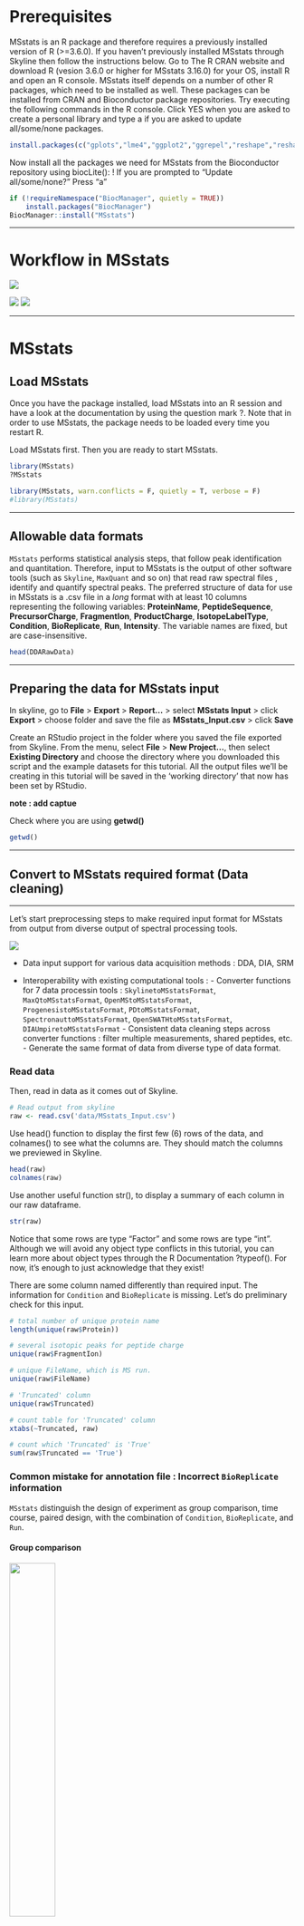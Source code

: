 # Prerequisites

MSstats is an R package and therefore requires a previously installed version of R (>=3.6.0). If you haven't previously installed MSstats through Skyline then follow the instructions below.
Go to The R CRAN website and download R (vesion 3.6.0 or higher for MSstats 3.16.0) for your OS, install R and open an R console. MSstats itself depends on a number of other R packages, which need to be installed as well. These packages can be installed from CRAN and Bioconductor package repositories. Try executing the following commands in the R console. Click YES when you are asked to create a personal library and type a if you are asked to update all/some/none packages.


```r
install.packages(c("gplots","lme4","ggplot2","ggrepel","reshape","reshape2", "data.table","Rcpp","survival","minpack.lm"))
```

Now install all the packages we need for MSstats from the Bioconductor repository using biocLite(): ! If you are prompted to "Update all/some/none?" Press "a"

```r
if (!requireNamespace("BiocManager", quietly = TRUE))
    install.packages("BiocManager")
BiocManager::install("MSstats")
```

***


# Workflow in MSstats

![](img/MSstats_intro1.png)

![](img/MSstats_intro2.png)
![](img/MSstats_intro3.png)

***
# MSstats

## Load MSstats

Once you have the package installed, load MSstats into an R session and have a look at the documentation by using the question mark ?. Note that in order to use MSstats, the package needs to be loaded every time you restart R.

Load MSstats first. Then you are ready to start MSstats. 

```r
library(MSstats)
?MSstats
```

```r
library(MSstats, warn.conflicts = F, quietly = T, verbose = F)
#library(MSstats)
```


***

## Allowable data formats

`MSstats` performs statistical analysis steps, that follow peak identification and quantitation. Therefore, input
to MSstats is the output of other software tools (such as `Skyline`, `MaxQuant` and so on) that read raw spectral files
, identify and quantify spectral peaks. The preferred structure of data for use in MSstats is a .csv file
in a *long* format with at least 10 columns representing the following variables: **ProteinName**, **PeptideSequence**, **PrecursorCharge**, **FragmentIon**, **ProductCharge**, **IsotopeLabelType**, **Condition**, **BioReplicate**, **Run**, **Intensity**. The variable names are fixed, but are case-insensitive.

```r
head(DDARawData)
```

***
## Preparing the data for MSstats input
In skyline, go to **File** > **Export** > **Report...** > select **MSstats Input** > click **Export** > choose folder and save the file as **MSstats_Input.csv** > click **Save**

Create an RStudio project in the folder where you saved the file exported from Skyline. From the menu, select **File** > **New Project...**, then select **Existing Directory** and choose the directory where you downloaded this script and the example datasets for this tutorial. All the output files we'll be creating in this tutorial will be saved in the 'working directory' that now has been set by RStudio.

**note : add captue**

Check where you are using **getwd()**

```r
getwd()

```

***

## Convert to MSstats required format (Data cleaning)

***
Let's start preprocessing steps to make required input format for MSstats from output from diverse output of spectral processing tools.

![](img/MSstats_intro4.png)

- Data input support for various data acquisition methods : DDA, DIA, SRM

- Interoperability with existing computational tools :
      - Converter functions for 7 data processin tools : 
      `SkylinetoMSstatsFormat`, `MaxQtoMSstatsFormat`, `OpenMStoMSstatsFormat`, `ProgenesistoMSstatsFormat`, `PDtoMSstatsFormat`, `SpectronauttoMSstatsFormat`, `OpenSWATHtoMSstatsFormat`, `DIAUmpiretoMSstatsFormat`
      - Consistent data cleaning steps across converter functions : filter multiple measurements, shared peptides, etc.
      - Generate the same format of data from diverse type of data format.


### Read data

Then, read in data as it comes out of Skyline. 

```r
# Read output from skyline 
raw <- read.csv('data/MSstats_Input.csv')
```

Use head() function to display the first few (6) rows of the data, and colnames() to see what the columns are. They should match the columns we previewed in Skyline.

```r
head(raw)
colnames(raw)
```

Use another useful function str(), to display a summary of each column in our raw dataframe.
```r
str(raw)
```

Notice that some rows are type "Factor" and some rows are type "int". Although we will avoid any object type conflicts in this tutorial, you can learn more about object types through the R Documentation ?typeof(). For now, it's enough to just acknowledge that they exist!


There are some column named differently than required input. The information for `Condition` and `BioReplicate` is missing. Let's do preliminary check for this input.

```r
# total number of unique protein name
length(unique(raw$Protein))

# several isotopic peaks for peptide charge
unique(raw$FragmentIon)

# unique FileName, which is MS run.
unique(raw$FileName)

# 'Truncated' column
unique(raw$Truncated)

# count table for 'Truncated' column
xtabs(~Truncated, raw)

# count which 'Truncated' is 'True'
sum(raw$Truncated == 'True')
```


### Common mistake for annotation file : Incorrect `BioReplicate` information

`MSstats` distinguish the design of experiment as group comparison, time course, paired design, with the combination of `Condition`, `BioReplicate`, and `Run`.


#### Group comparison 
![](img/expdesign_group.png){width=40%}

In a group comparison design, the conditions (e.g., disease states) are profiled across **non-overlapping sets of biological replicates (i.e., subjects)**. In this example there are 2 conditions, Disease and Control (in general the number of conditions can vary). There are 3 subjects (i.e., biological replicates) per condition (in general an equal number of replicates per condition is not required). Overall, in this example there are 2 × 3 = 6 mass spectrometry runs.

The most important is that 1) subject IDs for disease group are completely different thatn subject IDs for control group 2) `Run` is not order of spectral acquisition, but just unique MS run ID.

![](img/expdesign_group_tech.png)


In addition, if each subject has e technical replicate runs (in general technical replicates are not required, and their number per sample may vary). there are 2 × 3 × 3 = 18 mass spectrometry runs.

#### Time course

The important feature of a time course experimental design is that **a same subject (i.e., biological replicate) is repetitively measured across multiple time points**. In this example there are 3 time points, Time1, Time2, and Time3 (in general the number of times can vary). There are 3 subjects (i.e., biological replicates) measured across times (in general an equal number of times per replicate is not required). There are no technical replicates (in general the number of technical replicates per sample may vary). Overall, in this example there are 3 × 3 = 9 mass spectrometry runs.

![](img/expdesign_time.png){width=60%}

#### Paired design

Another frequently used experimental design is a *paired design*, where measurements from **multiple conditions (such as healthy biopsy and disease biopsy) are taken from a same subject**. The statistical model for this experimental design is the same as in the time course experiment, however the values in the columns of the input data may have a different appearence. In this example there are 3 subjects (in general the number of patients can vary). There are three  conditions per subject (in general the number of conditions per subject can exceed two). Overall, in this example there are $2  \times 3 = 6$ mass spectrometry runs. `BioReplicate` should indicate each individual ID.

![](img/expdesign_pair.png){width=60%}

### Preprocessing with `SkylinetoMSstatsFormat`

Now we'll adapt the column scheme of the dataset so that it fits MSstats input format. The SkylinetoMSstatsFormat() function helps pre-processing for making the Skyline export play nicely with MSstats functions. For example, it removes iRT peptides, renames some column name, and replaces truncated peak intensities with NA.


The input data for `MSstats` is required to contain variables of **ProteinName**, **PeptideSequence**, **PrecursorCharge**, **FragmentIon**, **ProductCharge**, **IsotopeLabelType**, **Condition**, **BioReplicate**, **Run**, **Intensity**. These variable names should be fixed. `MSstats` input from Skyline adapts the column scheme of the dataset so that it fits `MSstats` input format. However there are several extra column names and also some of them need to be changed.  `SkylinetoMSstatsFormat` function helps pre-processing for making right format of MSstats input from Skyline output. For example, it renames some column name, and replace truncated peak intensities with NA. Another important step is to handle isotopic peaks before using `dataProcess`. The output from Skyline for DDA experiment has several measurements of peak area from the monoisotopic, M+1 and M+2 peaks. To get a robust measure of peptide intensity, we can sum over isotopic peaks per peptide or use the highest peak. Here we take a summation per peptide ion.

Here is the summary of pre-processing steps in `SkylinetoMSstatsFormat` function (in orange box below).

![](img/MSstats_Skyline.png)


For further details, visit the help file using the following code.
```r
?SkylinetoMSstatsFormat
```


```r
# reformating and pre-processing for Skyline output.
raw_msstats <- SkylinetoMSstatsFormat(raw, filter_with_Qvalue = FALSE)
```

You may see a warning message telling you that "NAs introduced by coercion". This is okay! Let's check what changed in our processed dataframe using the str() command.

```r
str(raw_msstats)
```

Notice some columns were renamed, and also one column (previously "Area", now renamed "Intensity"), changed object type! Remember I said we would avoid type conflicts in this tutorial? It's enough just to acknowledge that this changed, but if you continue using R for your own data, you will likely run into object conflicts in the future and hopefully knowing this helps you troubleshoot!

### Preliminary check

So far, we've only looked at the processed dataframe raw_msstats at a high level. Let's pull out just one column from the dataframe, the ProteinName column, and ask R how many unique proteins are in our data.

```r
length(unique(raw_msstats$ProteinName)) 
sum(is.na(raw_msstats$Intensity)) 
sum(!is.na(raw_msstats$Intensity) & raw_msstats$Intensity==0)
```

You should have 48 levels listed, which is exactly what we expected from our Skyline document! Let's practice with one more, how many unique peptides are in our dataframe?

```r
unique(raw_msstats$PeptideSequence)
```
What else can you summarize about the dataframe?


***
## Data processing - Normalization and run summarization

Let's start processing steps. It includes log transformation of intensities, normalization and run-level summarization.

![](img/MSstats_dataprocess.png)


### Normalizing and summarizing data with dataProcess

To get started with this function, visit the help section of `dataProcess` first: 

```r
?dataProcess
```

`dataProcess` perform (1) normalization first. The default option for normalization is `equalizeMedians`. `equalizeMedians' fits for label-based SRM experiments, which we can use reference signals. There are three more options for normalization. Depending on the suitable assumption for your experiment, you can choose one of them.

Then, (2) run level summarization will be performed including missing value imputation by accerelated failure model and robust parameter estimation by TMP (Tukey's median polish).

Below show the default for all options in dataProcess except `censoredInt`. `censoredInt='0'` should be used for Skyline output.

**Note:** do pay attention to the default options, which may not be appropriate in some situations and need to be changed. For example, the default option for normalization is equalizeMedians. If you have a spiked in standard, you may set this to globalStandards and define the standard with nameStandards.


```r
quant_tmp <- dataProcess(raw = raw_msstats, 
                         normalization="globalStandards", 
                         nameStandards="VVLSGSDATLAYSAFK",
                         censoredInt = '0')
```


Let's check output from `dataProcess`.

```r
# show the name of outputs
names(quant_tmp)

# show reformated and normalized data.
# 'ABUNDANCE' column has normalized log2 transformed intensities.
head(quant_tmp$ProcessedData)

# This table includes run-level summarized log2 intensities. (column : LogIntensities)
# Now one summarized log2 intensities per Protein and Run.
# NumMeasuredFeature : show how many features are used for run-level summarization.
#         If there is no missing value, it should be the number of features in certain protein.
# MissingPercentage : the number of missing features / the number of features in certain protein.
head(quant_tmp$RunlevelData)

# show which summarization method is used.
head(quant_tmp$SummaryMethod)
```

Note that the above command, although we only specify two parameters, raw and censoredInt, is running with all the other parameters, they're just automatically set to default. So, for example, the line above is the same as the line below. Note: censoredInt='NA' for the input from other spectral tools.

```r
quant_tmp <- dataProcess(raw = raw_msstats, 
                        logTrans = 2, 
                        normalization = "equalizeMedians", 
                        fillIncompleteRows = TRUE, 
                        featureSubset = "all", 
                        remove_uninformative_feature_outlier = FALSE, 
                        summaryMethod = "TMP", 
                        censoredInt = "0", 
                        cutoffCensored = "minFeature", 
                        MBimpute = TRUE)
```

Output of the dataProcess() function contains the processed and run-level summarized data as well as relevant information for the summarization step. Let's unpack the output from dataProcess(), which we named quant_tmp above, so that we can be more familiar with what we just did to our data.


### No normalization
```r
quant_nonorm <- dataProcess(raw = raw_msstats, 
                            normalization=FALSE,
                            censoredInt = '0')
```

What's the difference between two normalization methods? 
With different methods for normalization, the summarized values are different. Let's pull out the RunlevelData from each object, the quant_tmp object that used global standard peptide for normalization and the quant_nonorm object that did not apply any normalization. Specifically, look at the column named LogIntensities.

```r
head(quant_tmp$RunlevelData)
head(quant_nonorm$RunlevelData)
```

***

### Visualization of processed data

Next we'll be using the dataProcessPlots function to visualize our data. To get the documentation for this function, we can again use the ? symbol.

```r
?dataProcessPlots
```

#### Quality control plots

Now let's look at what the equalize medians procedure did to our data. 
The QCplot type shows boxplots of peak intensities (on log scale) in all runs, where the bottom and top of a box represent the first and third quartiles of the log-intensities and the band inside the box is the median. It provides a quick way to examine and compare distributions between runs, and to detect systematic bias. Also, it is good visualization to check normalization. However, not good to see individual intensities.

```r
dataProcessPlots(data = quant_tmp, type = "QCplot", address = 'MSstats_')
```
By running the above command, TMP_QCPlot.pdf is generated in the working directory. If you can't find the plot, remember you can use getwd() to see where your working directory is.

Here's what the QC plot would look if we did normalize with global standard.

![](img/MSstats_QCPlot_all_global.png)

Here's what the QC plot would look if we didn't normalize.


```r
dataProcessPlots(data = quant_nonorm, type = "QCplot", which.Protein='allonly',
                 address = FALSE)
```

![](img/MSstats_nonorm_QCPlot.png)


#### Profile plots

Profile plot shows individual observations for each protein. It is useful to examine the consistency of measurements in feature, run and condition, and to detect potential source of variation and missingness in the data. Each dot represents one feature intensity.

```r
dataProcessPlots(data = quant_tmp, type="Profileplot", 
                 width = 7, height = 7, address = "MSstats_")
```

By running the above command, two files **MSstats_ProfilePlot.pdf** and **MSstats_ProfilePlot_wSummarization.pdf** are generated in the current directory.

![](img/MSstats_ProfilePlot_36620.png)

![](img/MSstats_ProfilePlot_wSummarization_36620.png)


The dots are connected by a line per feature. If a line is disconnected, it means there is no value (missing value). Colors represent different peptides and charge states.

Parallel profiles on log scale correspond to consistent peak area percentage, from which we gain confidence in the integration of the peptide. When any inconsistency is observed, we should look into the data before conducting subsequent analysis.

Let's compare these results from global standard normalization to the results we get when we use no normalization. To do this, we can simply run the same command, but replace the data = quant_tmp parameter setting with the linear model dataframe quant_nonorm:

```r
dataProcessPlots(data = quant_nonorm, type="Profileplot", 
                 width = 7, height = 7, address = "MSstats_nonorm_")
```

Check the generated plots in your working directory and see how each method summarizes the data in different ways.

We can generate these for all proteins but also for single proteins at a time. Suppose we just want to generate a plot for S. We can specify a particular protein using the **which.Protein** parameter, and setting that parameter to the protein. (Tip: to see all the unique proteins in quant_tmp, you can use unique(quant_tmp$ProcessedData$PROTEIN).)

```r
dataProcessPlots(data = quant_tmp, type="Profileplot", 
                 originalPlot = TRUE, summaryPlot = FALSE,
                 which.Protein = 'S',
                 width = 7, height = 7, address = FALSE)
```


![](img/MSstats_ProfilePlot_S.png)

```r
dataProcessPlots(data = quant_nonorm, type="Profileplot", 
                originalPlot = TRUE, summaryPlot = FALSE,
                which.Protein = 'S',
                 width = 7, height = 7, address = FALSE)
```

![](img/MSstats_nonorm_ProfilePlot_S.png)


#### Condition plots

The Conditionplot type shows the mean of log-intensity and the 95% confidence interval for each condition. Although this visualization is helpful to get a feel for the data, if we want to say whether a protein is differentially abundant between conditions, this plot is not sufficient and group comparison analysis needs to be conducted! For now, these plots simply provide some helpful summary visualizations of the data.

```r
dataProcessPlots(data = quant_tmp, type = "conditionplot", 
                 width = 7, height = 7,
                 address = "MSstats_")
```

We can draw the condition plot for a protein, `NP_036620` .

![](img/MSstats_ConditionPlot_36620.png)

Glance through the plots created by the conditionplot type. Are there any proteins that look interesting? Remember, just having the plot doesn't tell us if the differential expression is significant! To make that claim, we need to do the group comparison.

***

### Different normalization option
Let's see the different normalization effect with SRM dataset including two proteins

```r
head(SRMRawData)
unique(SRMRawData$ProteinName)
```

#### No normalization
No normalization is performed. If you had your own normalization before `MSstats`, you should use like below.
```r
srm.nonorm <- dataProcess(SRMRawData, normalization=FALSE)
dataProcessPlots(srm.nonorm, type='QCplot', address='srm_noNorm_')
```

![](img/srm_noNorm_QCPlot.png){width=50%}

#### Equalize medians normalization
The default option for normalization is 'equalizeMedians', where all the
intensities in a run are shifted by a constant, to equalize the median of intensities across runs for
label-free experiment. This normalization method is appropriate **when we can assume that the
majority of proteins do not change across runs**. Be cautious when using the `equalizeMedians`
option for a label-free DDA dataset with only a small number of proteins. For label based experiment,
`equalizeMedians` equalizes the median of reference intensities across runs and is generally proper
even for a dataset with a small number of proteins.

```r
srm.equalmed <- dataProcess(SRMRawData, normalization = 'equalizeMedians')
dataProcessPlots(srm.equalmed, type='QCplot', address='srm_equalM_')
```

![](img/srm_equalM_QCPlot.png){width=50%}

#### Quantile normalization
The distribution of all the intensities in each run will become the same across runs for
label-free experiment. For label-based experiment, the distribution of all the reference intensities
will be become the same across runs and all the endogenous intensities are shifted by a constant
corresponding to reference intensities.

```r
srm.quantile <- dataProcess(SRMRawData, normalization='quantile')
dataProcessPlots(srm.quantile, type='QCplot', address='srm_quantile_')
```

![](img/srm_quantile_QCPlot.png){width=50%}
#### Global standards normalization : example 1
If you have a spiked in standard across all MS runs, you may set this to `globalStandards` and define the standard with `nameStandards` option. Global standard peptide or Protein names, which you can assume that they have the same abundance across MS runs, should be assigned in the vector for this option.

First, let's assume that `PMG2` proteins is the spike-in protein and shoule be equal amount across MS runs.

```r
srm.global.pmg2 <- dataProcess(SRMRawData, normalization ='globalStandards',
                               nameStandards = 'PMG2')
dataProcessPlots(srm.global.pmg2, type='QCplot', address='srm_global_PMG2_')
```
![](img/srm_global_PMG2_QCPlot.png){width=50%}


Second, let's assume that `IDHC` proteins is the spike-in protein and shoule be equal amount across MS runs.

#### Global standards normalization : example 2
```r
srm.global.idhc <- dataProcess(SRMRawData, normalization ='globalStandards',
                               nameStandards = 'IDHC')
dataProcessPlots(srm.global.idhc, type='QCplot', address='srm_global_IDHC_')
```
![](img/srm_global_IDHC_QCPlot.png){width=50%}


***
## Group comparison to find differentially abundant proteins across conditions

![](img/MSstats_groupComparison.png){width=90%}

After we normalized the data and summarized each protein's behaviour across conditions in `dataProcess` step, we are all set to compare protein changes between groups of conditions. Within MSstats we can do this with the `groupComparison` function, which takes as input the output of the `dataProcess` function. 

```r
?groupComparison
```


### Assign contrast matrix

We have to tell `groupComparison` which are the conditions we would like to compare.
You can make your `contrast.matrix` in R in a text editor. We define our contrast matrix by adding a column for every condition, **in alphabetical order**. We add a row for every comparison we would like to make between groups of conditions.  

**0** is for conditions we would like to ignore.
**1** is for conditions we would like to put in the numerator of the ratio or fold-change.
**-1** is for conditions we would like to put in the denumerator of the ratio or fold-change.

This part is a bit confusing, but it is absolutely critical! If the contrast matrix is set up incorrectly, our data will not be analyzed correctly. Our data has two groups, Diseased and Healthy. It's common to place the experimental group over the control group, so that changes are "upregulated/downregulated" in the experimental group.

```r
# check unique conditions and check order of condition information
levels(quant_tmp$ProcessedData$GROUP_ORIGINAL)

# create a contrast matrix for Diseased vs Healthy
comparison <- matrix(c(1, -1), nrow=1)
row.names(comparison) <- c("Diseased-Healthy")
comparison
```


### Comparing conditions with `groupComparison` 

`groupComparison` uses the run-level summarized data (`$RunlevelData` from `dataProcess` function) for hypothesis testing. Now that we have our contrast matrix, we can feed it to the contrast.matrix parameter of the groupComparison function.

```r
gpcomp_tmp <- groupComparison(contrast.matrix = comparison, data = quant_tmp)
```


Let's check the output.

```r
class(gpcomp_tmp)

names(gpcomp_tmp)

# Show test result
# Label : which comparison is used
# log2FC : estimated log2 fold change between Diseased and Healthy
# adj.pvalue : adjusted p value
# issue : detect whether this protein has any issue for comparison
#    such as, there is measurement in certain group, or no measurement at all.
# MissingPercentage : the number of missing intensities/total number of intensities 
#     in conditions your are interested in for comparison
# ImputationPercentage : the number of imputed intensities/total number of intensities 
#     in conditions your are interested in for comparison
head(gpcomp_tmp$ComparisonResult)

# After fitting linear model, residuals and fitted values can be shown.
head(gpcomp_tmp$ModelQC)

# Fitted model per protein
head(gpcomp_tmp$fittedmodel)
gpcomp_tmp$fittedmodel[[1]]
```


Show only the results for significant changes.

```r
# pull just the results out of the whole group comparison output
gpcomp_res <- gpcomp_tmp$ComparisonResult

# subset only proteins with adjusted p-value < 0.05 and a FC > 2^2
list_sig <- gpcomp_res[gpcomp_res$adj.pvalue < 0.05 & abs(gpcomp_res$log2FC) > 2 , ]
head(list_sig)
nrow(list_sig)
```

### Save the comparison result 

Let's save the testing result as rdata and .csv file.

```r
save(gpcomp_res, file='gpcomp_res.rda')
write.csv(gpcomp_res, file='testresult_wglobalstandNorm.csv')
```

***

## Visualization of differentially abundant proteins

```r
?groupComparisonPlots
```

### Volcano plot

Volcano plot summarizes all the proteins with respect to their practical significance (log2 [fold change]) and statistical significance (-log10 [adjusted p-value]). Proteins with greater values on the y axis are more statistically significant. Changes with an adjusted p-value less than a significance level (default of 0.05) are considered as statistically significant. Up-regulated and down-regulated proteins are shown in red and blue, respectively.

```r
groupComparisonPlots(data = gpcomp_tmp$ComparisonResult, 
                     type = 'VolcanoPlot',
                     sig = 0.05, FCcutoff = 2^2, 
                     address = 'MSstats_')
```

![](img/MSstats_VolcanoPlot.png){width=60%}

### Heatmap

Heatmaps are useful to visualize the results of multiple comparisons at once. In this tutorial, we only had one comparison (Diseased vs Healthy), but I'm leaving this code here so that you can recycle it if you do a multi-way comparison in the future!


```r
groupComparisonPlots(data = gpcomp_tmp$ComparisonResult, 
                     type = 'Heatmap', 
                     address = 'MSstats_')
```

### Comparison plot

Comparison plots illustrate model-based estimates of log-fold changes, and the associated uncertainty, in several comparisons of conditions for one protein. X-axis is the comparison of interest. Y-axis is the log fold change. The dots are the model-based estimates of log-fold change, and the error bars are the model-based 95% confidence intervals (the option sig can be used to change the significance level of significance). For simplicity, the confidence intervals are adjusted for multiple comparisons within protein only, using the Bonferroni approach. For proteins with N comparisons, the individual confidence intervals are at the level of 1-sig/N.

```r
groupComparisonPlots(data = gpcomp_tmp$ComparisonResult,
                     type = 'ComparisonPlot', 
                     address = 'MSstats_')
```


***

## Planning future experimental designs

![](img/MSstats_workflow_design.png){width=90%}


This last analysis step views the dataset as a pilot study of a future experiment, utilizes its variance components, and calculates the minimal number of replicates required in a future experiment to achieve the desired statistical power. The calculation is performed by the function `designSampleSize`, which takes as input the fitted model in `groupComparison`. Sample size calculation assumes same experimental design (i.e. group comparison, time course or paired design) as in the current dataset, and uses the model fit to estimate the median variance components across all the proteins. Finally, sample size calculation assumes that a large proportion of proteins (specifically, 99%) will not change in abundance in the future experiment. This assumption also provides conservative results.
Using the estimated variance components, the function relates the number of biological replicates per condition (`numSample`, rounded to 0 decimal), average statistical power across all the proteins (`power`), minimal fold change that we would like to detect (can be specified as a range, e.g. `desiredFC=c(1.1, 2)`), and the False Discovery Rate (`FDR`). The user should specify all these quantities but one, and the function will solve for the remainder. The quantity to solve for should be set to `= TRUE`.

Above, when we made our volcano plot, we use 2^2 as the fold-change cut off, but that number is experiment-dependent! Some strongly-powered experiments can achieve fold-change sensitivities like 1.25, but other poorly-powered experiments may not be sensitive to even 5 FC.


```r
?designSampleSize
```


### Designing sample size for desired fold-change

The designSampleSize function has three major parameters that can be manipulated to explore the range of samples, desired FC, or statistical power. It's most common to fix the power at 0.8 or 0.9 to explore how varying the FC or sample size affects an experiment.

```r
# calculate the number of samples to achieve a range of fold changes from 1.1-1.5, at a fixed 90% power
design_size <- designSampleSize(data = gpcomp_tmp$fittedmodel,
                                 desiredFC = c(1.1, 1.5), FDR = 0.05,
                                 power = 0.9,
                                 numSample = TRUE)
design_size
```

### Visualize the relationship between desired fold-change and mininum sample size number

The design_size output above can be visualized in a sample size plot for ease of interpretation. Notice the axis labels, and the information contained in this plot.

```r
designSampleSizePlots(data = design_size)
```


### Calculating statistical power 

Instead of calculating with a fixed statistical power, let's consider an example where all our data for the experiment has been acquired, and we need to calculate what our statistical power is at various fold-change values. In our heart failure experiment, there were 7 Diseased and 7 Healthy animals, so 7 biological replicates.

```r
# power calculation with 7 replicates
design_power <- designSampleSize(data = gpcomp_tmp$fittedmodel, 
                                 desiredFC = c(1.1, 1.5), 
                                 FDR = 0.05, 
                                 power = TRUE, 
                                 numSample = 7) 
design_power
```


### Visualize the relationship between desired fold-change and power

Again, we can plot the matrix of numbers stored in the design_power variable to get a more easily interpretable representation of the data.

```r
designSampleSizePlots(data = design_power)
```


***

## Protein subject quantification 

With the summarized protein abundance, you can apply clustering and/or classification techniques to perform downstream analysis. If there is no technical replicate, subject (or sample) quantification should be the same as run-level summarization (quant_tmp$RunlevelData). However, our heart failure experiment used technical triplicate for each of the biological replicates, so we the subject-level summarization (quantification) with run-level summarization will be useful for downstream analysis, such as classification.

![](img/MSstats_workflow_quantification.png){width=90%}

```r
?quantification
```

To perform the quantification for each condition, we simply supply our **quant_tmp** variable as the input, and here we'll save the result in a new variable, **sampleQuant**. You can explore the **sampleQuant** data the same way we explored other data above.

```r
## sample quantification : estimated protein abundance per biological replicate
sampleQuant <- quantification(quant_tmp)
head(sampleQuant)
```


***

## Tracking the whole process

When running MSstats, **msstats.log** and **sessionInfo.txt** are automatically generated. These two files are important to keep the records of package versions and options in functions.
To help troubleshoot potential problems with installation or functionalities of MSstats, a progress report is generated in a log file msstats.log. The file includes information on the R session (R version, loaded software libraries), options selected by the user, checks of successful completion of intermediate analysis steps, and warning messages. If the analysis produces an error, the file contains suggestions for possible reasons for the errors. If a file with this name already exists in working directory, a suffix with a number will be appended to the file name.

![](img/logfileexample.png){width=90%}

